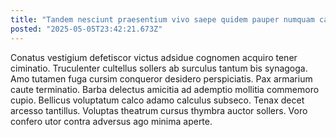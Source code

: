 ```yaml
---
title: "Tandem nesciunt praesentium vivo saepe quidem pauper numquam calamitas."
posted: "2025-05-05T23:42:21.673Z"
---
```


Conatus vestigium defetiscor victus adsidue cognomen acquiro tener ciminatio. Truculenter cultellus sollers ab surculus tantum bis synagoga. Amo tutamen fuga cursim conqueror desidero perspiciatis.
Pax armarium caute terminatio. Barba delectus amicitia ad ademptio mollitia commemoro cupio. Bellicus voluptatum calco adamo calculus subseco.
Tenax decet arcesso tantillus. Voluptas theatrum cursus thymbra auctor sollers. Voro confero utor contra adversus ago minima aperte.
